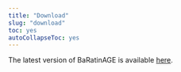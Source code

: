 ---
title: "Download"
slug: "download"
toc: yes
autoCollapseToc: yes
---

The latest version of BaRatinAGE is available [here](https://github.com/BaRatin-tools/BaRatinAGE/releases).
